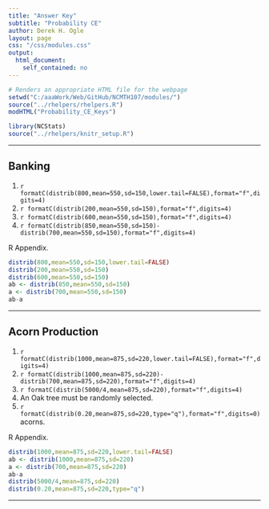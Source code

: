 ```yaml
---
title: "Answer Key"
subtitle: "Probability CE"
author: Derek H. Ogle
layout: page
css: "/css/modules.css"
output:
  html_document:
    self_contained: no
---
```


```r
# Renders an appropriate HTML file for the webpage
setwd("C:/aaaWork/Web/GitHub/NCMTH107/modules/")
source("../rhelpers/rhelpers.R")
modHTML("Probability_CE_Keys")
```

```r
library(NCStats)
source("../rhelpers/knitr_setup.R")
```

----

## Banking

1. `r formatC(distrib(800,mean=550,sd=150,lower.tail=FALSE),format="f",digits=4)` 
1. `r formatC(distrib(200,mean=550,sd=150),format="f",digits=4)` 
1. `r formatC(distrib(600,mean=550,sd=150),format="f",digits=4)` 
1. `r formatC(distrib(850,mean=550,sd=150)-distrib(700,mean=550,sd=150),format="f",digits=4)` 

R Appendix.
```r
distrib(800,mean=550,sd=150,lower.tail=FALSE)
distrib(200,mean=550,sd=150)
distrib(600,mean=550,sd=150)
ab <- distrib(850,mean=550,sd=150)
a <- distrib(700,mean=550,sd=150)
ab-a
```


----

## Acorn Production

1. `r formatC(distrib(1000,mean=875,sd=220,lower.tail=FALSE),format="f",digits=4)` 
1. `r formatC(distrib(1000,mean=875,sd=220)-distrib(700,mean=875,sd=220),format="f",digits=4)` 
1. `r formatC(distrib(5000/4,mean=875,sd=220),format="f",digits=4)` 
1. An Oak tree must be randomly selected.
1. `r formatC(distrib(0.20,mean=875,sd=220,type="q"),format="f",digits=0)` acorns.

R Appendix.
```r
distrib(1000,mean=875,sd=220,lower.tail=FALSE)
ab <- distrib(1000,mean=875,sd=220)
a <- distrib(700,mean=875,sd=220)
ab-a
distrib(5000/4,mean=875,sd=220)
distrib(0.20,mean=875,sd=220,type="q")
```

----
